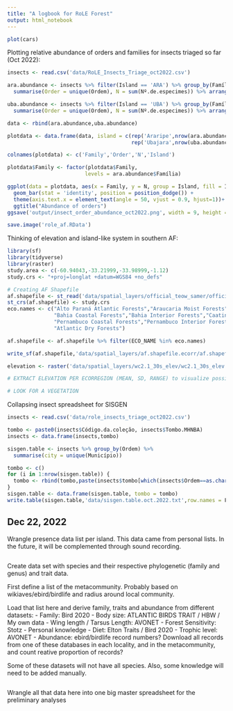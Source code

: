 ```yaml
---
title: "A logbook for RoLE Forest"
output: html_notebook
---
```


```r
plot(cars)
```

Plotting relative abundance of orders and families for insects triaged so far (Oct 2022):

```r

insects <- read.csv('data/RoLE_Insects_Triage_oct2022.csv')

ara.abundance <- insects %>% filter(Island == 'ARA') %>% group_by(Família) %>%
  summarise(Order = unique(Ordem), N = sum(Nº.de.especimes)) %>% arrange(desc(N))

uba.abundance <- insects %>% filter(Island == 'UBA') %>% group_by(Família) %>%
  summarise(Order = unique(Ordem), N = sum(Nº.de.especimes)) %>% arrange(desc(N))

data <- rbind(ara.abundance,uba.abundance)

plotdata <- data.frame(data, island = c(rep('Araripe',nrow(ara.abundance)),
                                        rep('Ubajara',nrow(uba.abundance))))

colnames(plotdata) <- c('Family','Order','N','Island')

plotdata$Family <- factor(plotdata$Family,
                         levels = ara.abundance$Família)

ggplot(data = plotdata, aes(x = Family, y = N, group = Island, fill = Island))+
  geom_bar(stat = 'identity', position = position_dodge()) + 
  theme(axis.text.x = element_text(angle = 50, vjust = 0.9, hjust=1))+
  ggtitle("Abundance of orders")
ggsave('output/insect_order_abundance_oct2022.png', width = 9, height = 7)

save.image('role_af.RData')
```

Thinking of elevation and island-like system in southern AF:

```r
library(sf)
library(tidyverse)
library(raster)
study.area <- c(-60.94043,-33.21999,-33.98999,-1.12)
study.crs <- "+proj=longlat +datum=WGS84 +no_defs"

# Creating AF Shapefile
af.shapefile <- st_read('data/spatial_layers/official_teow_samer/official_teow_samer.shp')
st_crs(af.shapefile) <- study.crs
eco.names <- c("Alto Paraná Atlantic Forests","Araucaria Moist Forests",
               "Bahia Coastal Forests","Bahia Interior Forests","Caatinga Enclaves Moist Forests",
               "Pernambuco Coastal Forests","Pernambuco Interior Forests","Serra Do Mar Coastal Forests",
               "Atlantic Dry Forests")

af.shapefile <- af.shapefile %>% filter(ECO_NAME %in% eco.names)

write_sf(af.shapefile,'data/spatial_layers/af.shapefile.ecorr/af.shapefile.ecorr.shp')

elevation <- raster('data/spatial_layers/wc2.1_30s_elev/wc2.1_30s_elev.tif')

# EXTRACT ELEVATION PER ECORREGION (MEAN, SD, RANGE) to visualize possible community differences

# LOOK FOR A VEGETATION

```

Collapsing insect spreadsheet for SISGEN

```r

insects <- read.csv('data/role_insects_triage_oct2022.csv')

tombo <- paste0(insects$Código.da.coleção, insects$Tombo.MHNBA)
insects <- data.frame(insects,tombo)

sisgen.table <- insects %>% group_by(Ordem) %>%
  summarise(city = unique(Município))

tombo <- c()
for (i in 1:nrow(sisgen.table)) {
  tombo <- rbind(tombo,paste(insects$tombo[which(insects$Ordem==as.character(sisgen.table[i,1]) & insects$Município==as.character(sisgen.table[i,2]))],collapse = ', '))
}
sisgen.table <- data.frame(sisgen.table, tombo = tombo)
write.table(sisgen.table,'data/sisgen.table.oct.2022.txt',row.names = F, col.names = T, quote = F, sep='\t')
```

## Dec 22, 2022

Wrangle presence data list per island.
This data came from personal lists. In the future, it will be complemented through sound recording.

```r

```

Create data set with species and their respective phylogenetic (family and genus) and trait data.

First define a list of the metacommunity. Probably based on wikiaves/ebird/birdlife and radius around local community.

Load that list here and derive family, traits and abundance from different datasets:
- Family: Bird 2020
- Body size: ATLANTIC BIRDS TRAIT / HBW / My own data
- Wing length / Tarsus Length: AVONET
- Forest Sensitivity: Stotz - Personal knowledge
- Diet: Elton Traits / Bird 2020
- Trophic level: AVONET
- Abundance: ebird/birdlife record numbers? Download all records from one of these databases in each locality, and in the metacommunity, and count reative proportion of records?

Some of these datasets will not have all species. Also, some knowledge will need to be added manually.

```r

```

Wrangle all that data here into one big master spreadsheet for the preliminary analyses
